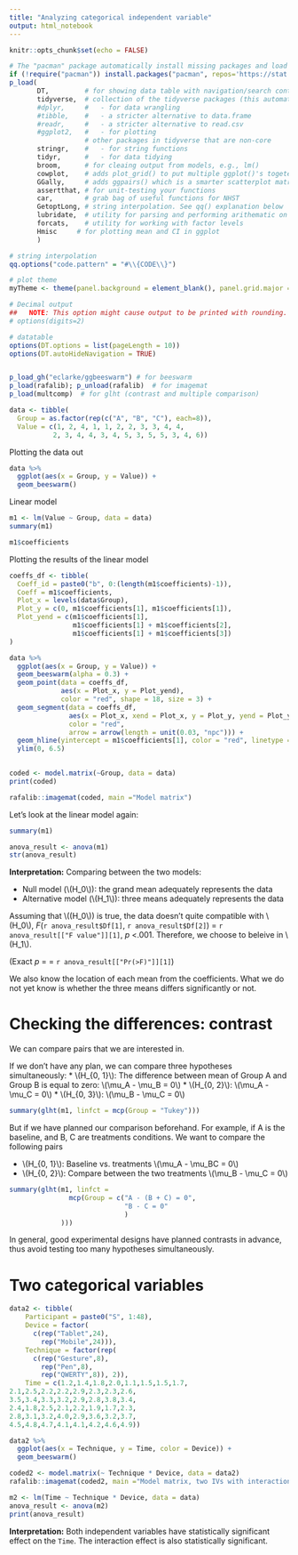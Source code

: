 ```yaml
---
title: "Analyzing categorical independent variable"
output: html_notebook
---
```


```r
knitr::opts_chunk$set(echo = FALSE)

# The "pacman" package automatically install missing packages and load them
if (!require("pacman")) install.packages("pacman", repos='https://stat.ethz.ch/CRAN/'); library(pacman)
p_load(
       DT,         # for showing data table with navigation/search controls
       tidyverse,  # collection of the tidyverse packages (this automatically load the following):
       #dplyr,     #   - for data wrangling
       #tibble,    #   - a stricter alternative to data.frame
       #readr,     #   - a stricter alternative to read.csv
       #ggplot2,   #   - for plotting
                   # other packages in tidyverse that are non-core
       stringr,    #   - for string functions
       tidyr,      #   - for data tidying
       broom,      # for cleaing output from models, e.g., lm()
       cowplot,    # adds plot_grid() to put multiple ggplot()'s togeter
       GGally,     # adds ggpairs() which is a smarter scatterplot matrix
       assertthat, # for unit-testing your functions
       car,        # grab bag of useful functions for NHST
       GetoptLong, # string interpolation. See qq() explanation below
       lubridate,  # utility for parsing and performing arithematic on dates 
       forcats,    # utility for working with factor levels
       Hmisc     # for plotting mean and CI in ggplot
       )

# string interpolation
qq.options("code.pattern" = "#\\{CODE\\}") 

# plot theme
myTheme <- theme(panel.background = element_blank(), panel.grid.major = element_line(color="lightgrey", size = 0.2))

# Decimal output
##   NOTE: This option might cause output to be printed with rounding. (default value = 7)
# options(digits=2)   

# datatable
options(DT.options = list(pageLength = 10))
options(DT.autoHideNavigation = TRUE)


p_load_gh("eclarke/ggbeeswarm") # for beeswarm
p_load(rafalib); p_unload(rafalib)  # for imagemat
p_load(multcomp)  # for glht (contrast and multiple comparison)
```

```r
data <- tibble(
  Group = as.factor(rep(c("A", "B", "C"), each=8)), 
  Value = c(1, 2, 4, 1, 1, 2, 2, 3, 3, 4, 4,
           2, 3, 4, 4, 3, 4, 5, 3, 5, 5, 3, 4, 6))
```

Plotting the  data out
```r
data %>% 
  ggplot(aes(x = Group, y = Value)) +
  geom_beeswarm()
```

Linear model
```r
m1 <- lm(Value ~ Group, data = data)
summary(m1)
```
```r
m1$coefficients
```


Plotting the results of the linear model
```r

coeffs_df <- tibble(
  Coeff_id = paste0("b", 0:(length(m1$coefficients)-1)),
  Coeff = m1$coefficients,
  Plot_x = levels(data$Group),
  Plot_y = c(0, m1$coefficients[1], m1$coefficients[1]),
  Plot_yend = c(m1$coefficients[1], 
                m1$coefficients[1] + m1$coefficients[2], 
                m1$coefficients[1] + m1$coefficients[3])
)

data %>% 
  ggplot(aes(x = Group, y = Value)) +
  geom_beeswarm(alpha = 0.3) +
  geom_point(data = coeffs_df, 
             aes(x = Plot_x, y = Plot_yend), 
             color = "red", shape = 18, size = 3) +
  geom_segment(data = coeffs_df, 
               aes(x = Plot_x, xend = Plot_x, y = Plot_y, yend = Plot_yend), 
               color = "red",
               arrow = arrow(length = unit(0.03, "npc"))) +
  geom_hline(yintercept = m1$coefficients[1], color = "red", linetype = "dashed") +
  ylim(0, 6.5)
  
```

```r
coded <- model.matrix(~Group, data = data)
print(coded)
```

```r
rafalib::imagemat(coded, main ="Model matrix")
```

Let's look at the linear model again:
```r
summary(m1)
```
```r

anova_result <- anova(m1)
str(anova_result)
```


**Interpretation:** Comparing between the two models: 

* Null model (\\(H_0\\)): the grand mean adequately represents the data
* Alternative model (\\(H_1\\)): three means adequately represents the data

Assuming that \\((H_0\\)) is true, the data doesn't quite compatible with \\(H_0\\), *F*(`r anova_result$Df[1]`, `r anova_result$Df[2]`) = `r anova_result[["F value"]][1]`, *p* <.001. Therefore, we choose to beleive in \\(H_1\\).

(Exact *p* = = `r anova_result[["Pr(>F)"]][1]`)

We also know the location of each mean from the coefficients. What we do not yet know is whether the three means differs significantly or not.


# Checking the differences: contrast
We can compare pairs that we are interested in.

If we don't have any plan, we can compare three hypotheses simultaneously:
* \\(H_{0, 1}\\): The difference between mean of Group A and Group B is equal to zero: \\(\\mu_A - \\mu_B = 0\\) 
* \\(H_{0, 2}\\): \\(\\mu_A - \\mu_C = 0\\) 
* \\(H_{0, 3}\\): \\(\\mu_B - \\mu_C = 0\\) 
```r
summary(glht(m1, linfct = mcp(Group = "Tukey")))
```

But if we have planned our comparison beforehand. For example, if A is the baseline, and B, C are treatments conditions. We want to compare the following pairs

* \\(H_{0, 1}\\): Baseline vs. treatments \\(\\mu_A - \\mu_BC = 0\\) 
* \\(H_{0, 2}\\): Compare between the two treatments \\(\\mu_B - \\mu_C = 0\\) 
```r
summary(glht(m1, linfct = 
               mcp(Group = c("A - (B + C) = 0",
                             "B - C = 0"
                             )
             )))
```

In general, good experimental designs have planned contrasts in advance, thus avoid testing too many hypotheses simultaneously.



# Two categorical variables

```r
data2 <- tibble(
    Participant = paste0("S", 1:48), 
    Device = factor(
      c(rep("Tablet",24), 
        rep("Mobile",24))), 
    Technique = factor(rep(
      c(rep("Gesture",8),
        rep("Pen",8),
        rep("QWERTY",8)), 2)),
    Time = c(1.2,1.4,1.8,2.0,1.1,1.5,1.5,1.7,
2.1,2.5,2.2,2.2,2.9,2.3,2.3,2.6,
3.5,3.4,3.3,3.2,2.9,2.8,3.8,3.4,
2.4,1.8,2.5,2.1,2.2,1.9,1.7,2.3,
2.8,3.1,3.2,4.0,2.9,3.6,3.2,3.7,
4.5,4.8,4.7,4.1,4.1,4.2,4.6,4.9))

data2 %>% 
  ggplot(aes(x = Technique, y = Time, color = Device)) +
  geom_beeswarm()
```

```r
coded2 <- model.matrix(~ Technique * Device, data = data2) 
rafalib::imagemat(coded2, main ="Model matrix, two IVs with interaction")
```

```r
m2 <- lm(Time ~ Technique * Device, data = data)
anova_result <- anova(m2)
print(anova_result)
```

**Interpretation:** Both independent variables have statistically significant effect on the `Time`. The interaction effect is also statistically significant.

```r

```

